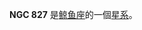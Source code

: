 {{NGCInfoBox|NGCID=NGC 827|發現者=弗里德里希·威廉·赫歇爾|發現日期=1784年11月7日|其他編號=UGC 1640,MCG 1-6-46,ZWG 413.47|曆元=J2000.0|赤經=2時8分56.3秒
|赤緯=7°58'18"|星座=鲸鱼座|星體=星系|星等=13|表面亮度=13|藍等=13.8}}

'''NGC 827''' 是[[鲸鱼座|鲸鱼座]]的一個[[星系|星系]]。

{{NGCReference|827}}
{{Catalogs|NGC=827}}

{{Galaxy-stub}}